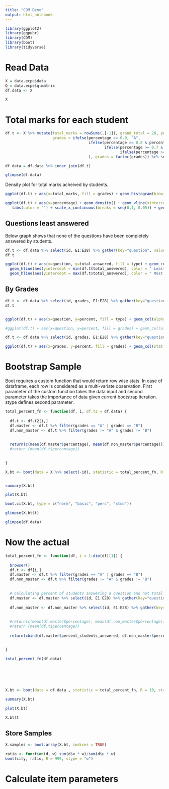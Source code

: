 ```yaml
---
title: "CDM Demo"
output: html_notebook
---
```



```r
library(ggplot2)
library(ggpubr)
library(CDM)
library(boot)
library(tidyverse)

```

# Read Data
```r
X = data.ecpe$data
Q = data.ecpe$q.matrix
df.data <- X
```

```r
X
```

# Total marks for each student

```r

df.t <- X %>% mutate(total_marks = rowSums(.[-1]), grand_total = 28, percentage = total_marks / grand_total, 
                     grades = ifelse(percentage >= 0.9, "A",
                                     ifelse(percentage >= 0.8 & percentage < 0.9, "B",
                                            ifelse(percentage >= 0.7 & percentage < 0.8, "C",
                                                   ifelse(percentage >= 0.6 & percentage < 0.7, "D", "F")))
                                     ), grades = factor(grades)) %>% select(id, total_marks, grand_total, percentage, grades)

df.data = df.data %>% inner_join(df.t)

glimpse(df.data)

```

Density plot for total marks acheived by students.
```r
ggplot(df.t) + aes(x=total_marks, fill = grades) + geom_histogram(binwidth = 1) + geom_vline(aes(xintercept = median(df.t$total_marks), color = "Median Marks")) + geom_vline( aes(xintercept = mean(df.t$grand_total),color = "Max Marks")) + scale_x_continuous(breaks = seq(5,30,1)) + theme_pubclean() + scale_fill_brewer(palette="Pastel2") + labs(color = "")
```

```r
ggplot(df.t) + aes(x=percentage) + geom_density() + geom_vline(xintercept = mean(df.t$percentage)) + 
   labs(color = "") + scale_x_continuous(breaks = seq(0,1, 0.05)) + geom_text(aes(label = paste("Mean: ",round(mean(df.t$percentage),3)), x = mean(df.t$percentage), y = 0.5))
```



## Questions least answered


Below graph shows that none of the questions have been completely answered by students.
```r
df.t <- df.data %>% select(id, E1:E28) %>% gather(key="question", value = "answered", -id, factor_key = TRUE) %>% group_by(question) %>% summarise(total_answered = sum(answered), total_students = dim(X)[1], percent = total_answered/total_students, type=ifelse(percent < 0.5, "Difficult Question", "Normal Question"))
df.t

ggplot(df.t) + aes(x=question, y=total_answered, fill = type) + geom_col(alpha = 0.6) + geom_hline(aes(yintercept = dim(X)[1], color = "Total Students"))  + 
  geom_hline(aes(yintercept = min(df.t$total_answered), color = " Least Answered Question"))  + 
  geom_hline(aes(yintercept = max(df.t$total_answered), color = " Most Answered Question"))  + theme_pubclean() + labs(color = "", fill="")
```

## By Grades
```r

df.t <- df.data %>% select(id, grades, E1:E28) %>% gather(key="question", value = "answered", -id, -grades, factor_key = TRUE) %>% group_by(question, grades) %>% summarise(total_answered = sum(answered), total_students = n(), percent = total_answered/total_students, type=ifelse(percent < 0.5, "Difficult Question", "Normal Question"))
df.t


ggplot(df.t) + aes(x=question, y=percent, fill = type) + geom_col(alpha = 0.6, position = position_stack() ) + theme_pubclean() + facet_grid(grades~.) + labs(y = "Percentage", title = "Percentage of students in a particular grade answering a particular Item")+ theme_pubclean() + labs(color = "", fill="")

#ggplot(df.t) + aes(x=question, y=percent, fill = grades) + geom_col(alpha = 0.6, position = position_stack() ) + theme_pubclean() + facet_grid(grades~type) + labs(y = "Percentage", title = "Percentage of students in a particular grade answering a particular Item")
```

```r
df.t <- df.data %>% select(id, grades, E1:E28) %>% gather(key="question", value = "answered", -id, -grades, factor_key = TRUE) %>% group_by(question, grades) %>% summarise(total_answered = sum(answered), total_students = n(), percent = total_answered/total_students)

ggplot(df.t) + aes(x=grades, y=percent, fill = grades) + geom_col(stat = "identity", alpha = 0.6 ) + theme_pubclean()+ labs(y = "Percent answered out of total in a grade", title = "How Many students in a particular grade answered a particular Item") + facet_wrap(.~question)

```


# Bootstrap Sample 

Boot requires a custom function that would return row wise stats. In case of dataframe, each row is considered as a multi-variate observation. First parameter of the custom function takes the data input and second parameter takes the importance of data given current bootstrap iteration. stype defines second parameter.

```r
total_percent_fn <- function(df, i, df.t2 = df.data) {
  
  df.t <- df.t2[i,]
  df.master <- df.t %>% filter(grades == "A" | grades == "B")
  df.non_master <- df.t %>% filter(grades != "A" & grades != "B")
  
  
  return(c(mean(df.master$percentage), mean(df.non_master$percentage)))
  #return (mean(df.t$percentage))

  
} 

X.bt <- boot(data = X %>% select(-id), statistic = total_percent_fn, R = 1000, stype = "i")


summary(X.bt)

plot(X.bt)

boot.ci(X.bt, type = c("norm", "basic", "perc", "stud"))
```


```r
glimpse(X.bt$t)

```

```r
glimpse(df.data)
```


# Now the actual

```r
total_percent_fn <- function(df, i = 1:dim(df)[1]) {
  
  browser()
  df.t <- df[i,]
  df.master <- df.t %>% filter(grades == "A" | grades == "B")
  df.non_master <- df.t %>% filter(grades != "A" & grades != "B")
  
  
  # Calculating percent of students answering a question and not total marks/percentage of student in the exam
  df.master <- df.master %>% select(id, E1:E28) %>% gather(key="question", value = "answered", -id, factor_key = TRUE) %>% group_by(question) %>% summarise(total_answered = sum(answered), total_students = n(), percent_students_answered = total_answered/total_students) %>% spread(key="question", value = "percent_students_answered")
  
  df.non_master <- df.non_master %>% select(id, E1:E28) %>% gather(key="question", value = "answered", -id, factor_key = TRUE) %>% group_by(question) %>% summarise(total_answered = sum(answered), total_students = n(), percent_students_answered = total_answered/total_students) %>% spread(key="question", value = "percent_students_answered")
  
  
  #return(c(mean(df.master$percentage), mean(df.non_master$percentage)))
  #return (mean(df.t$percentage))
  
  return(cbind(df.master$percent_students_answered, df.non_master$percent_students_answered))
  
  
} 

total_percent_fn(df.data)






X.bt <- boot(data = df.data , statistic = total_percent_fn, R = 10, stype = "i")

summary(X.bt)

plot(X.bt)
```


```r
X.bt$t

```


## Store Samples
```r
X.samples <- boot.array(X.bt, indices = TRUE)
```

```r
ratio <- function(d, w) sum(d$x * w)/sum(d$u * w)
boot(city, ratio, R = 999, stype = "w")
```


# Calculate item parameters

```r



```


